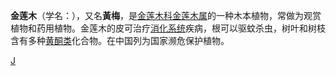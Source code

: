 {{Unreferenced|time=2018-04-29}}
{{Speciesbox
| taxon = Ochna integerrima
| binomial_authority = (Lour.) Merr.
| image =Hoa_mai.jpg
}}
'''金莲木'''（学名：''{{lang|la|Ochna integerrima}}''），又名'''黃梅'''，是[[金莲木科|金莲木科]][[金莲木属|金莲木属]]的一种木本植物，常做为观赏植物和药用植物。金莲木的皮可治疗[[消化系统|消化系统]]疾病，根可以驱蚊杀虫，树叶和树枝含有多种[[黄酮类|黄酮类]]化合物。在中国列为国家濒危保护植物。

{{Taxonbar}}
[[Category:金莲木科|J]]


{{Malpighiales-stub}}
